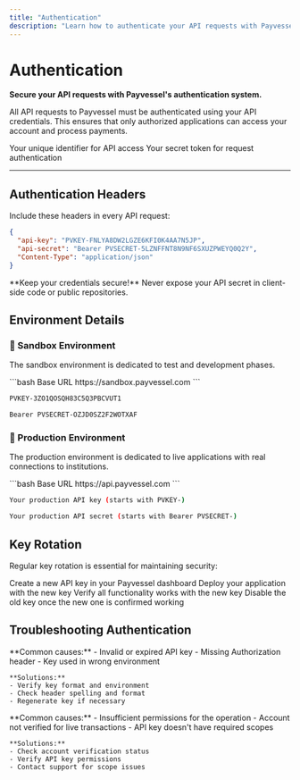 ```yaml
---
title: "Authentication"
description: "Learn how to authenticate your API requests with Payvessel"
---
```


# Authentication

**Secure your API requests with Payvessel's authentication system.**

All API requests to Payvessel must be authenticated using your API credentials. This ensures that only authorized applications can access your account and process payments.

<CardGroup cols={2}>
  <Card title="🔐 API Key" icon="key">
    Your unique identifier for API access
  </Card>
  <Card title="� API Secret" icon="lock">
    Your secret token for request authentication
  </Card>
</CardGroup>

***

## Authentication Headers

Include these headers in every API request:

```json
{
  "api-key": "PVKEY-FNLYA8DW2LGZE6KFI0K4AA7N5JP",
  "api-secret": "Bearer PVSECRET-5LZNFFNT8N9NF6SXUZPWEYQ0Q2Y",
  "Content-Type": "application/json"
}
```

<Warning>
**Keep your credentials secure!** Never expose your API secret in client-side code or public repositories.
</Warning>

## Environment Details

### 🧪 Sandbox Environment
The sandbox environment is dedicated to test and development phases.

<CodeGroup>
```bash Base URL
https://sandbox.payvessel.com
```

```bash API Key
PVKEY-3ZO1QOSQH83C5Q3PBCVUT1
```

```bash API Secret
Bearer PVSECRET-OZJD0SZ2F2WOTXAF
```
</CodeGroup>

### 🚀 Production Environment
The production environment is dedicated to live applications with real connections to institutions.

<CodeGroup>
```bash Base URL
https://api.payvessel.com
```

```bash API Key
Your production API key (starts with PVKEY-)
```

```bash API Secret
Your production API secret (starts with Bearer PVSECRET-)
```
</CodeGroup>

## Key Rotation

Regular key rotation is essential for maintaining security:

<Steps>
  <Step title="Generate New Key">
    Create a new API key in your Payvessel dashboard
  </Step>
  <Step title="Update Application">
    Deploy your application with the new key
  </Step>
  <Step title="Test Thoroughly">
    Verify all functionality works with the new key
  </Step>
  <Step title="Revoke Old Key">
    Disable the old key once the new one is confirmed working
  </Step>
</Steps>



## Troubleshooting Authentication

<AccordionGroup>
  <Accordion icon="exclamation-triangle" title="401 Unauthorized">
    **Common causes:**
    - Invalid or expired API key
    - Missing Authorization header
    - Key used in wrong environment
    
    **Solutions:**
    - Verify key format and environment
    - Check header spelling and format
    - Regenerate key if necessary
  </Accordion>
  <Accordion icon="ban" title="403 Forbidden">
    **Common causes:**
    - Insufficient permissions for the operation
    - Account not verified for live transactions
    - API key doesn't have required scopes
    
    **Solutions:**
    - Check account verification status
    - Verify API key permissions
    - Contact support for scope issues
  </Accordion>
</AccordionGroup>


<div style={{textAlign: 'center', marginTop: '2rem'}}>


</div>

